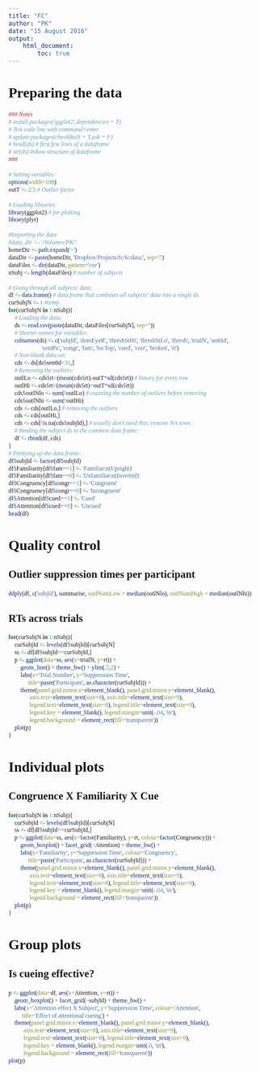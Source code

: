 ```yaml
---
title: "FC"
author: "PK"
date: "15 August 2016"
output: 
    html_document:
        toc: true
---
```


<style type="text/css">
body, td{
  font-family: Cambria;
}
code.r{
  font-family: Inconsolata;
}
</style>


# Preparing the data
```r
### Notes
# install.packages('ggplot2',dependencies = T)
# Test code line with command+enter
# update.packages(checkBuilt = T,ask = F)
# head(ds) # first few lines of a dataframe
# str(ds) #show structure of dataframe
###

# Setting variables:
options(width=108)
outT <- 2.5 # Outlier factor

# Loading libraries
library(ggplot2) # for plotting
library(plyr)

#Importing the data
#data_dir <- '/Volumes/PK/'
homeDir <- path.expand('~')
dataDir <- paste(homeDir, 'Dropbox/Projects/fc/fc/data/', sep='/')
dataFiles <- dir(dataDir, pattern='csv')
nSubj <- length(dataFiles) # number of subjects

# Going through all subjects' data:
df <- data.frame() # data frame that combines all subjects' data into a single ds
curSubjN <- 1 #temp
for(curSubjN in 1:nSubj){
    # Loading the data;
    ds <- read.csv(paste(dataDir, dataFiles[curSubjN], sep=''))
    # Shorter names for variables:
    colnames(ds) <- c('subjId', 'domEyeR', 'threshStHi', 'threshStLo', 'thresh', 'trialN', 'sentId',
                      'sentPx', 'congr', 'fam', 'locTop', 'cued', 'corr', 'broken', 'rt')
    # Non-blank data set:
    cds <- ds[ds$sentId<31,]
    # Removing the outliers:
    outlLo <- cds$rt>(mean(cds$rt)-outT*sd(cds$rt)) # binary for every row
    outlHi <- cds$rt<(mean(cds$rt)+outT*sd(cds$rt))
    cds$outlNlo <- sum(!outlLo) # counting the number of outliers before removing
    cds$outlNhi <- sum(!outlHi)
    cds <- cds[outlLo,] # removing the outliers
    cds <- cds[outlHi,]
    cds <- cds[!is.na(cds$subjId),] # usually don't need this; remove NA rows
    # Binding the subject ds to the common data frame:
    df <- rbind(df, cds)
}
# Prettying up the data frame:
df$subjId <- factor(df$subjId)
df$Familiarity[df$fam==1] <- 'Familiar\n(Upright)'
df$Familiarity[df$fam==0] <- 'Unfamiliar\n(Inverted)'
df$Congruency[df$congr==1] <- 'Congruent'
df$Congruency[df$congr==0] <- 'Incongruent'
df$Attention[df$cued==1] <- 'Cued'
df$Attention[df$cued==0] <- 'Uncued'
head(df)
```

# Quality control

## Outlier suppression times per participant
```r
ddply(df, c('subjId'), summarise, outlNumLow = median(outlNlo), outlNumHigh = median(outlNhi))
```

## RTs across trials
```r
for(curSubjN in 1:nSubj){
    curSubjId <- levels(df$subjId)[curSubjN]
    ss <- df[df$subjId==curSubjId,]
    p <- ggplot(data=ss, aes(x=trialN, y=rt)) + 
        geom_line() + theme_bw() + ylim(.5,2) +
        labs(x='Trial Number', y='Suppression Time',
             title=paste('Participant', as.character(curSubjId))) + 
        theme(panel.grid.minor.x=element_blank(), panel.grid.minor.y=element_blank(),
              axis.text=element_text(size=8), axis.title=element_text(size=9),
              legend.text=element_text(size=8), legend.title=element_text(size=9),
              legend.key = element_blank(), legend.margin=unit(-.04, 'in'),
              legend.background = element_rect(fill='transparent'))
    plot(p)
}
```

# Individual plots 

## Congruence X Familiarity X Cue
```r
for(curSubjN in 1:nSubj){
    curSubjId <- levels(df$subjId)[curSubjN]
    ss <- df[df$subjId==curSubjId,]
    p <- ggplot(data=ss, aes(x=factor(Familiarity), y=rt, colour=factor(Congruency))) + 
        geom_boxplot() + facet_grid(~Attention) + theme_bw() +
        labs(x='Familiarity', y='Suppression Time', colour='Congruency',
             title=paste('Participant', as.character(curSubjId))) + 
        theme(panel.grid.minor.x=element_blank(), panel.grid.minor.y=element_blank(),
              axis.text=element_text(size=8), axis.title=element_text(size=9),
              legend.text=element_text(size=8), legend.title=element_text(size=9),
              legend.key = element_blank(), legend.margin=unit(-.04, 'in'),
              legend.background = element_rect(fill='transparent'))
    plot(p)
}
```

# Group plots

## Is cueing effective?
```r
p <- ggplot(data=df, aes(x=Attention, y=rt)) + 
    geom_boxplot() + facet_grid(~subjId) + theme_bw() +
    labs(x='Attention effect X Subject', y='Suppression Time', colour='Attention',
         title='Effect of attentional cueing') +
    theme(panel.grid.minor.x=element_blank(), panel.grid.minor.y=element_blank(),
          axis.text=element_text(size=8), axis.title=element_text(size=9),
          legend.text=element_text(size=8), legend.title=element_text(size=9),
          legend.key = element_blank(), legend.margin=unit(.0, 'in'),
          legend.background = element_rect(fill='transparent'))
plot(p)
```